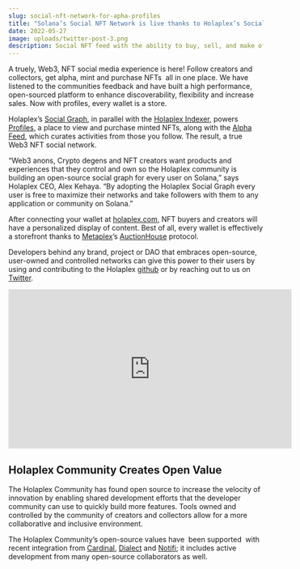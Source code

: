 ```yaml
---
slug: social-nft-network-for-apha-profiles
title: "Solana’s Social NFT Network is live thanks to Holaplex’s Social Graph. "
date: 2022-05-27
image: uploads/twitter-post-3.png
description: Social NFT feed with the ability to buy, sell, and make offers.
---
```

A truely, Web3, NFT social media experience is here! Follow creators and collectors, get alpha, mint and purchase NFTs  all in one place. We have listened to the communities feedback and have built a high performance, open-sourced platform to enhance discoverability, flexibility and increase sales. Now with profiles, every wallet is a store. 



Holaplex’s [Social Graph](https://github.com/holaplex/graph-program), in parallel with the [Holaplex Indexer](https://github.com/holaplex/indexer), powers [Profiles](https://www.holaplex.com/profiles/7r8oBPs3vNqgqEG8gnyPWUPgWuScxXyUxtmoLd1bg17F/nfts), a place to view and purchase minted NFTs, along with the [Alpha Feed](https://www.holaplex.com/alpha), which curates activities from those you follow. The result, a true Web3 NFT social network. 



“Web3 anons, Crypto degens and NFT creators want products and experiences that they control and own so the Holaplex community is building an open-source social graph for every user on Solana,” says Holaplex CEO, Alex Kehaya. “By adopting the Holaplex Social Graph every user is free to maximize their networks and take followers with them to any application or community on Solana.”



After connecting your wallet at [holaplex.com](https://holaplex.com/), NFT buyers and creators will have a personalized display of content. Best of all, every wallet is effectively a storefront thanks to [Metaplex](https://www.metaplex.com/)’s [AuctionHouse](https://docs.metaplex.com/auction-house/definition) protocol. 



Developers behind any brand, project or DAO that embraces open-source, user-owned and controlled networks can give this power to their users by using and contributing to the Holaplex [github](https://github.com/holaplex/graph-program) or by reaching out to us on [Twitter](https://twitter.com/holaplex?ref_src=twsrc%5Egoogle%7Ctwcamp%5Eserp%7Ctwgr%5Eauthor).

<iframe width="560" height="315" src="https://www.youtube.com/embed/aSvXswivtOM" title="YouTube video player" frameborder="0" allow="accelerometer; autoplay; clipboard-write; encrypted-media; gyroscope; picture-in-picture" allowfullscreen></iframe>

## Holaplex Community Creates Open Value 



The Holaplex Community has found open source to increase the velocity of innovation by enabling shared development efforts that the developer community can use to quickly build more features. Tools owned and controlled by the community of creators and collectors allow for a more collaborative and inclusive environment.

The Holaplex Community’s open-source values have  been supported  with recent integration from [Cardinal](https://www.cardinal.so/), [Dialect](https://www.dialect.to/) and [Notifi](https://notifi.network/); it includes active development from many open-source collaborators as well.